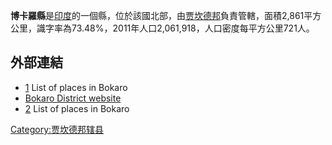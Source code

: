 '''博卡羅縣'''是[[印度|印度]]的一個縣，位於該國北部，由[[贾坎德邦|贾坎德邦]]負責管轄，面積2,861平方公里，識字率為73.48%，2011年人口2,061,918，人口密度每平方公里721人。

==外部連結==
*[http://www.onefivenine.com/india/villag/Bokaro]{{Wayback|url=http://www.onefivenine.com/india/villag/Bokaro |date=20140704182824 }} List of places in Bokaro
* [http://bokaro.nic.in/ Bokaro District website]{{Wayback|url=http://bokaro.nic.in/ |date=20151208082546 }}
*[http://www.onefivenine.com/india/villag/Bokaro]{{Wayback|url=http://www.onefivenine.com/india/villag/Bokaro |date=20140704182824 }} List of places in Bokaro

{{coord|23.6892|N|86.110|E|type:adm3rd_source:itwiki|display=title}}

{{印度行政区划小作品}}
[[Category:贾坎德邦辖县|Category:贾坎德邦辖县]]